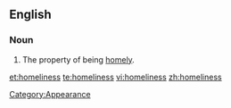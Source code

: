 ==English==

===Noun===
{{en-noun|-}}

# The property of being [[homely]].

[[et:homeliness]]
[[te:homeliness]]
[[vi:homeliness]]
[[zh:homeliness]]
[[Category:Appearance]]